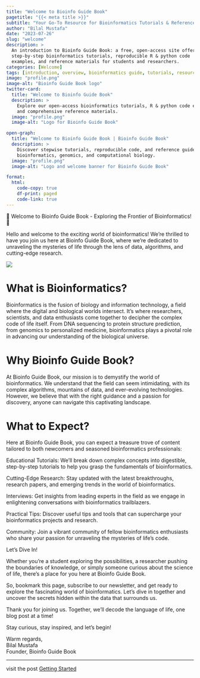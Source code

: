 ```yaml
---
title: "Welcome to Bioinfo Guide Book"
pagetitle: "{{< meta title >}}"
subtitle: "Your Go-To Resource for Bioinformatics Tutorials & References"
author: "Bilal Mustafa"
date: "2023-07-26"
slug: "welcome"
description: >
  An introduction to Bioinfo Guide Book: a free, open-access site offering
  step-by-step bioinformatics tutorials, reproducible R & python code
  examples, and reference materials for students and researchers.
categories: [Welcome]
tags: [introduction, overview, bioinformatics guide, tutorials, resources]
image: "profile.png"
image-alt: "Bioinfo Guide Book logo"
twitter-card:
  title: "Welcome to Bioinfo Guide Book"
  description: >
    Explore our open-access bioinformatics tutorials, R & python code examples,
    and comprehensive reference materials.
  image: "profile.png"
  image-alt: "Logo for Bioinfo Guide Book"

open-graph:
  title: "Welcome to Bioinfo Guide Book | Bioinfo Guide Book"
  description: >
    Discover stepwise tutorials, reproducible code, and reference guides in
    bioinformatics, genomics, and computational biology.
  image: "profile.png"
  image-alt: "Logo and welcome banner for Bioinfo Guide Book"

format:
  html:
    code-copy: true
    df-print: paged
    code-link: true
---
```


🔬 Welcome to Bioinfo Guide Book - Exploring the Frontier of Bioinformatics!
🔬

Hello and welcome to the exciting world of bioinformatics!
We're thrilled to have you join us here at Bioinfo Guide Book, where we're dedicated to unraveling the mysteries of life through the lens of data, algorithms, and cutting-edge research.

![](profile.png){fig-alt="Logo image"}

# What is Bioinformatics?

Bioinformatics is the fusion of biology and information technology, a field where the digital and biological worlds intersect.
It's where researchers, scientists, and data enthusiasts come together to decipher the complex code of life itself.
From DNA sequencing to protein structure prediction, from genomics to personalized medicine, bioinformatics plays a pivotal role in advancing our understanding of the biological universe.

# Why Bioinfo Guide Book?

At Bioinfo Guide Book, our mission is to demystify the world of bioinformatics.
We understand that the field can seem intimidating, with its complex algorithms, mountains of data, and ever-evolving technologies.
However, we believe that with the right guidance and a passion for discovery, anyone can navigate this captivating landscape.

# What to Expect?

Here at Bioinfo Guide Book, you can expect a treasure trove of content tailored to both newcomers and seasoned bioinformatics professionals:

Educational Tutorials: We'll break down complex concepts into digestible, step-by-step tutorials to help you grasp the fundamentals of bioinformatics.

Cutting-Edge Research: Stay updated with the latest breakthroughs, research papers, and emerging trends in the world of bioinformatics.

Interviews: Get insights from leading experts in the field as we engage in enlightening conversations with bioinformatics trailblazers.

Practical Tips: Discover useful tips and tools that can supercharge your bioinformatics projects and research.

Community: Join a vibrant community of fellow bioinformatics enthusiasts who share your passion for unraveling the mysteries of life's code.

Let's Dive In!

Whether you're a student exploring the possibilities, a researcher pushing the boundaries of knowledge, or simply someone curious about the science of life, there's a place for you here at Bioinfo Guide Book.

So, bookmark this page, subscribe to our newsletter, and get ready to explore the fascinating world of bioinformatics.
Let's dive in together and uncover the secrets hidden within the data that surrounds us.

Thank you for joining us.
Together, we'll decode the language of life, one blog post at a time!

Stay curious, stay inspired, and let's begin!

Warm regards,\
Bilal Mustafa\
Founder, Bioinfo Guide Book

------------------------------------------------------------------------

visit the post [Getting Started](../../posts/bioinfo-with-R/bioinfoR.html)
